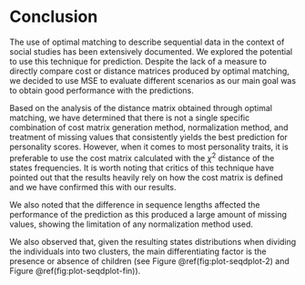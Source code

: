 # Conclusion {.unnumbered}

The use of optimal matching to describe sequential data in the context of social studies has been extensively documented. We explored the potential to use this technique for prediction. Despite the lack of a measure to directly compare cost or distance matrices produced by optimal matching, we decided to use MSE to evaluate different scenarios as our main goal was to obtain good performance with the predictions.

Based on the analysis of the distance matrix obtained through optimal matching, we have determined that there is not a single specific combination of cost matrix generation method, normalization method, and treatment of missing values that consistently yields the best prediction for personality scores. However, when it comes to most personality traits, it is preferable to use the cost matrix calculated with the $\chi^2$ distance of the states frequencies. It is worth noting that critics of this technique have pointed out that the results heavily rely on how the cost matrix is defined and we have confirmed this with our results.

We also noted that the difference in sequence lengths affected the performance of the prediction as this produced a large amount of missing values, showing the limitation of any normalization method used.

We also observed that, given the resulting states distributions when dividing the individuals into two clusters, the main differentiating factor is the presence or absence of children (see Figure \@ref(fig:plot-seqdplot-2) and Figure \@ref(fig:plot-seqdplot-fin)).